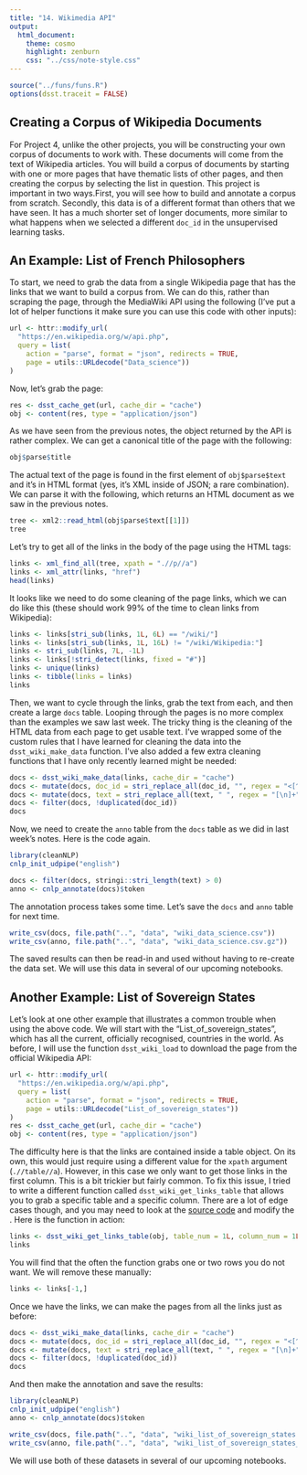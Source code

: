 ```yaml
---
title: "14. Wikimedia API"
output:
  html_document:
    theme: cosmo
    highlight: zenburn
    css: "../css/note-style.css"
---
```


```r
source("../funs/funs.R")
options(dsst.traceit = FALSE)
```


## Creating a Corpus of Wikipedia Documents

For Project 4, unlike the other projects, you will be constructing your own
corpus of documents to work with. These documents will come from the text of
Wikipedia articles. You will build a corpus of documents by starting with one
or more pages that have thematic lists of other pages, and then creating the
corpus by selecting the list in question. This project is important in two
ways.First, you will see how to build and annotate a corpus from scratch.
Secondly, this data is of a different format than others that we have
seen. It has a much shorter set of longer documents, more similar to what
happens when we selected a different `doc_id` in the unsupervised learning
tasks.

## An Example: List of French Philosophers

To start, we need to grab the data from a single Wikipedia page that has the
links that we want to build a corpus from. We can do this, rather than scraping
the page, through the MediaWiki API using the following (I've put a lot of
helper functions it make sure you can use this code with other inputs):

```r
url <- httr::modify_url(
  "https://en.wikipedia.org/w/api.php",
  query = list(
    action = "parse", format = "json", redirects = TRUE,
    page = utils::URLdecode("Data_science"))
)
```

Now, let's grab the page:

```r
res <- dsst_cache_get(url, cache_dir = "cache")
obj <- content(res, type = "application/json")
```

As we have seen from the previous notes, the object returned by the API is
rather complex. We can get a canonical title of the page with the following:

```r
obj$parse$title
```

The actual text of the page is found in the first element of `obj$parse$text`
and it's in HTML format (yes, it's XML inside of JSON; a rare combination).
We can parse it with the following, which returns an HTML document as we saw
in the previous notes.

```r
tree <- xml2::read_html(obj$parse$text[[1]])
tree
```

Let's try to get all of the links in the body of the page using the HTML tags:

```r
links <- xml_find_all(tree, xpath = ".//p//a")
links <- xml_attr(links, "href")
head(links)
```

It looks like we need to do some cleaning of the page links, which we can do
like this (these should work 99% of the time to clean links from Wikipedia):

```r
links <- links[stri_sub(links, 1L, 6L) == "/wiki/"]
links <- links[stri_sub(links, 1L, 16L) != "/wiki/Wikipedia:"]
links <- stri_sub(links, 7L, -1L)
links <- links[!stri_detect(links, fixed = "#")]
links <- unique(links)
links <- tibble(links = links)
links
```

Then, we want to cycle through the links, grab the text from each, and then 
create a large `docs` table. Looping through the pages is no more complex than
the examples we saw last week. The tricky thing is the cleaning of the HTML 
data from each page to get usable text. I've wrapped some of the custom rules
that I have learned for cleaning the data into the `dsst_wiki_make_data`
function. I've also added a few extra cleaning functions that I have only 
recently learned might be needed:

```r
docs <- dsst_wiki_make_data(links, cache_dir = "cache")
docs <- mutate(docs, doc_id = stri_replace_all(doc_id, "", regex = "<[^>]+>"))
docs <- mutate(docs, text = stri_replace_all(text, " ", regex = "[\n]+"))
docs <- filter(docs, !duplicated(doc_id))
docs
```

Now, we need to create the `anno` table from the `docs` table as we did in last
week's notes. Here is the code again.

```r
library(cleanNLP)
cnlp_init_udpipe("english")

docs <- filter(docs, stringi::stri_length(text) > 0)
anno <- cnlp_annotate(docs)$token
```
The annotation process takes some time. Let's save the `docs` and `anno` table
for next time.

```r
write_csv(docs, file.path("..", "data", "wiki_data_science.csv"))
write_csv(anno, file.path("..", "data", "wiki_data_science.csv.gz"))
```

The saved results can then be read-in and used without having to re-create the
data set. We will use this data in several of our upcoming notebooks.

## Another Example: List of Sovereign States

Let's look at one other example that illustrates a common trouble when using
the above code. We will start with the "List_of_sovereign_states", which has
all the current, officially recognised, countries in the world. As before, I
will use the function `dsst_wiki_load` to download the page from the official
Wikipedia API:

```r
url <- httr::modify_url(
  "https://en.wikipedia.org/w/api.php",
  query = list(
    action = "parse", format = "json", redirects = TRUE,
    page = utils::URLdecode("List_of_sovereign_states"))
)
res <- dsst_cache_get(url, cache_dir = "cache")
obj <- content(res, type = "application/json")
```

The difficulty here is that the links are contained inside a table object. On
its own, this would just require using a different value for the `xpath`
argument (`.//table//a`). However, in this case we only want to get those links
in the first column. This is a bit trickier but fairly common. To fix this
issue, I tried to write a different function called `dsst_wiki_get_links_table`
that allows you to grab a specific table and a specific column. There are a 
lot of edge cases though, and you may need to look at the
[source code]() and modify the .
Here is the function in action:

```r
links <- dsst_wiki_get_links_table(obj, table_num = 1L, column_num = 1L)
links
```

You will find that the often the function grabs one or two rows you do not
want. We will remove these manually:

```r
links <- links[-1,]
```

Once we have the links, we can make the pages from all the links just as before:

```r
docs <- dsst_wiki_make_data(links, cache_dir = "cache")
docs <- mutate(docs, doc_id = stri_replace_all(doc_id, "", regex = "<[^>]+>"))
docs <- mutate(docs, text = stri_replace_all(text, " ", regex = "[\n]+"))
docs <- filter(docs, !duplicated(doc_id))
docs
```

And then make the annotation and save the results:

```r
library(cleanNLP)
cnlp_init_udpipe("english")
anno <- cnlp_annotate(docs)$token

write_csv(docs, file.path("..", "data", "wiki_list_of_sovereign_states.csv"))
write_csv(anno, file.path("..", "data", "wiki_list_of_sovereign_states_anno.csv.gz"))
```

We will use both of these datasets in several of our upcoming notebooks.

